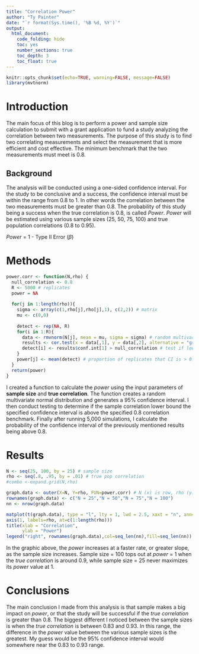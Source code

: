 ```yaml
---
title: "Correlation Power"
author: "Ty Painter"
date: "`r format(Sys.time(), '%B %d, %Y')`"
output: 
  html_document: 
    code_folding: hide
    toc: yes
    number_sections: true
    toc_depth: 3
    toc_float: true
---
```


```r
knitr::opts_chunk$set(echo=TRUE, warning=FALSE, message=FALSE)
library(mvtnorm)
```

# Introduction

The main focus of this blog is to perform a power and sample size calculation to submit with a grant application to fund a study analyzing the correlation between two measurements. The purpose of this study is to find two correlating measurements and select the measurement that is more efficient and cost effective. The minimum benchmark that the two measurements must meet is 0.8. 

## Background

The analysis will be conducted using a one-sided confidence interval. For the study to be conclusive and a success, the confidence interval must be within the range from 0.8 to 1. In other words the correlation between the two measurements must be greater than 0.8. The probability of this study being a success when the true correlation is 0.8, is called *Power*. *Power* will be estimated using various sample sizes (25, 50, 75, 100) and true population correlations (0.8 to 0.95). 

  *Power* = 1 - Type II Error ($\beta$)

# Methods

```r
power.corr <- function(N,rho) {
  null_correlation <- 0.8 
  R <- 5000 # replicates
  power = NA
  
  for(j in 1:length(rho)){
    sigma <- array(c(1,rho[j],rho[j],1), c(2,2)) # matrix
    mu <- c(0,0)
    
    detect <- rep(NA, R)
    for(i in 1:R){
      data <- rmvnorm(N[j], mean = mu, sigma = sigma) # random multivariate normal, A in col1, B in col2
      results <- cor.test(x = data[,1], y = data[,2], alternative = "greater") # generate 1 sided 95% CI
      detect[i] <- results$conf.int[1] > null_correlation # test if lower bound of CI is > 0.8
    }
    power[j] <- mean(detect) # proportion of replicates that CI is > 0.8
  }
  return(power)
}
```

I created a function to calculate the *power* using the input parameters of **sample size** and **true correlation**. The function creates a random multivariate normal distribution and generates a 95% confidence interval. I then conduct testing to determine if the sample correlation lower bound the specified confidence interval is above the specified 0.8 correlation benchmark. Finally after running 5,000 simulations, I calculate the probability of the confidence interval of the previously mentioned results being above 0.8.  

# Results

```r
N <- seq(25, 100, by = 25) # sample size
rho <- seq(.8, .95, by = .01) # true pop correlation
#combo <-expand.grid(N,rho)

graph.data <- outer(X=N, Y=rho, FUN=power.corr) # N (x) is row, rho (y) is col, each line on graph is one row
rownames(graph.data) <- c("N = 25","N = 50","N = 75","N = 100")
nn <- nrow(graph.data)

matplot(t(graph.data), type = "l", lty = 1, lwd = 2.5, xaxt = "n", ann=FALSE)
axis(1, labels=rho, at=c(1:length(rho)))
title(xlab = "Correlation",
      ylab = "Power")
legend("right", rownames(graph.data),col=seq_len(nn),fill=seq_len(nn))
```

In the graphic above, the *power* increases at a faster rate, or greater slope, as the sample size increases. Sample size = 100 tops out at *power* = 1 when the *true correlation* is around 0.9, while sample size = 25 never maximizes its *power* value at 1. 

# Conclusions

The main conclusion I made from this analysis is that sample makes a big impact on *power*, or that the study will be successful if the *true correlation* is greater than 0.8. The biggest different I noticed between the sample sizes is when the *true correlation* is between 0.83 and 0.93. In this range, the difference in the *power* value between the various sample sizes is the greatest. My guess would be the 95% confidence interval would somewhere near the 0.83 to 0.93 range.

